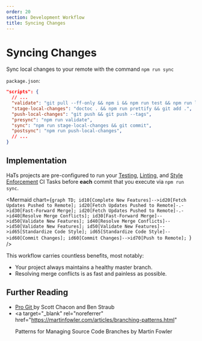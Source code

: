 ```yaml
---
order: 20
section: Development Workflow
title: Syncing Changes
---
```



# Syncing Changes

Sync local changes to your remote with the command `npm run sync`

`package.json`:

```json
"scripts": {
  // ...
  "validate": "git pull --ff-only && npm i && npm run test && npm run lint",
  "stage-local-changes": "doctoc . && npm run prettify && git add .",
  "push-local-changes": "git push && git push --tags",
  "presync": "npm run validate",
  "sync": "npm run stage-local-changes && git commit",
  "postsync": "npm run push-local-changes",
  // ...
}
```

## Implementation

HaTs projects are pre-configured to run your [Testing](/docs/v1/development-workflow/testing), [Linting](/docs/v1/development-workflow/linting), and [Style Enforcement](/docs/v1/development-workflow/enforcing-style) CI Tasks before **each** commit that you execute via `npm run sync`.

<Mermaid
	chart={`graph TD;
  id10[Complete New Features]-->id20[Fetch Updates Pushed to Remote];
  id20[Fetch Updates Pushed to Remote]-.->id30[Fast-Forward Merge];
  id20[Fetch Updates Pushed to Remote]-.->id40[Resolve Merge Conflicts];
  id30[Fast-Forward Merge]-->id50[Validate New Features];
  id40[Resolve Merge Conflicts]-->id50[Validate New Features];
  id50[Validate New Features]-->id65[Standardize Code Style];
  id65[Standardize Code Style]-->id60[Commit Changes];
  id60[Commit Changes]-->id70[Push to Remote];
`}
/>

This workflow carries countless benefits, most notably:

- Your project always maintains a healthy master branch.
- Resolving merge conflicts is as fast and painless as possible.

## Further Reading

- <a target="_blank" rel="noreferrer" href="https://git-scm.com/book/en/v2">
  	Pro Git
  </a> by Scott Chacon and Ben Straub
- <a
  	target="_blank"
  	rel="noreferrer"
  	href="https://martinfowler.com/articles/branching-patterns.html"
  >
  	Patterns for Managing Source Code Branches
  </a> by Martin Fowler
